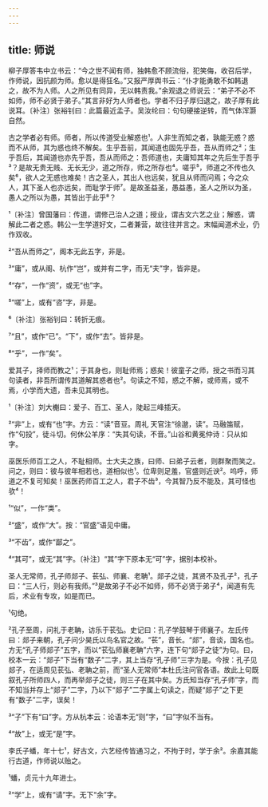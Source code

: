 ```yaml
---
---
---
```

title: 师说
---







柳子厚答韦中立书云：“今之世不闻有师，独韩愈不顾流俗，犯笑侮，收召后学，作师说，因抗颜为师。愈以是得狂名。”又报严厚舆书云：“仆才能勇敢不如韩退之，故不为人师。人之所见有同异，无以韩责我。”余观退之师说云：“弟子不必不如师，师不必贤于弟子。”其言非好为人师者也。学者不归子厚归退之，故子厚有此说耳。〔补注〕张裕钊曰：此篇最近孟子。吴汝纶曰：句句硬接逆转，而气体浑灏自然。

古之学者必有师。师者，所以传道受业解惑也¹。人非生而知之者，孰能无惑？惑而不从师，其为惑也终不解矣。生乎吾前，其闻道也固先乎吾，吾从而师之²；生乎吾后，其闻道也亦先乎吾，吾从而师之：吾师道也，夫庸知其年之先后生于吾乎³？是故无贵无贱、无长无少，道之所存，师之所存也⁴。嗟乎⁵，师道之不传也久矣⁶，欲人之无惑也难矣！古之圣人，其出人也远矣，犹且从师而问焉；今之众人，其下圣人也亦远矣，而耻学于师⁷。是故圣益圣，愚益愚，圣人之所以为圣，愚人之所以为愚，其皆出于此乎⁸？

¹〔补注〕曾国藩曰：传道，谓修己治人之道；授业，谓古文六艺之业；解惑，谓解此二者之惑。韩公一生学道好文，二者兼营，故往往并言之。末幅闻道术业，仍作双收。

²“吾从而师之”，阁本无此五字，非是。

³“庸”，或从阁、杭作“岂”，或并有二字，而无“夫”字，皆非是。

⁴“存”，一作“资”，或无“也”字。

⁵“嗟”上，或有“咨”字，非是。

⁶〔补注〕张裕钊曰：转折无痕。

⁷“且”，或作“已”。“下”，或作“去”。皆非是。

⁸“乎”，一作“矣”。

爱其子，择师而教之¹；于其身也，则耻师焉；惑矣！彼童子之师，授之书而习其句读者，非吾所谓传其道解其惑者也²。句读之不知，惑之不解，或师焉，或不焉，小学而大遗，吾未见其明也。

¹〔补注〕刘大櫆曰：爱子、百工、圣人，陡起三峰插天。

²“非”上，或有“也”字。方云：“读”音豆。周礼 天官注“徐邈，读”。马融笛赋，作“句投”，徒斗切。何休公羊序：“失其句读，不音。”山谷和黄冕仲诗：只从如字。

巫医乐师百工之人，不耻相师。士大夫之族，曰师、曰弟子云者，则群聚而笑之。问之，则曰：彼与彼年相若也，道相似也¹。位卑则足羞，官盛则近谀²。呜呼，师道之不复可知矣！巫医药师百工之人，君子不齿³，今其智乃反不能及，其可怪也欤⁴！

¹“似”，一作“类”。

²“盛”，或作“大”。按：“官盛”语见中庸。

³“不齿”，或作“鄙之”。

⁴“其可”，或无“其”字。〔补注〕“其”字下原本无“可”字，据别本校补。

圣人无常师，孔子师郯子、苌弘、师襄、老聃¹。郯子之徒，其贤不及孔子²，孔子曰：“三人行，则必有我师。”³是故弟子不必不如师，师不必贤于弟子⁴，闻道有先后，术业有专攻，如是而已。

¹句绝。

²孔子至周，问礼于老聃，访乐于苌弘。史记曰：孔子学鼓琴于师襄子。左氏传曰：郯子来朝，孔子问少昊氏以鸟名官之故。“苌”，音长。“郯”，音谈，国名也。方无“孔子师郯子”五字，而以“苌弘师襄老聃”六字，连下句“郯子之徒”为句。曰，校本一云：“郯子”下当有“数子”二字，其上当存“孔子师”三字为是。今按：孔子见郯子，在适周见苌弘、老聃之前，而“圣人无常师”本杜氏注问官各语。故此上句既叙孔子所师四人，而再举郯子之徒，则三子在其中矣。方氏知当存“孔子师”字，而不知当并存上“郯子”二字，乃以下“郯子”二字属上句读之，而疑“郯子”之下更有“数子”二字，误矣！

³“子”下有“曰”字。方从杭本云：论语本无“则”字，“曰”字似不当有。

⁴“故”上，或无“是”字。

李氏子蟠，年十七¹，好古文，六艺经传皆通习之，不拘于时，学于余²。余嘉其能行古道，作师说以贻之。

¹蟠，贞元十九年进士。

²“学”上，或有“请”字。无下“余”字。